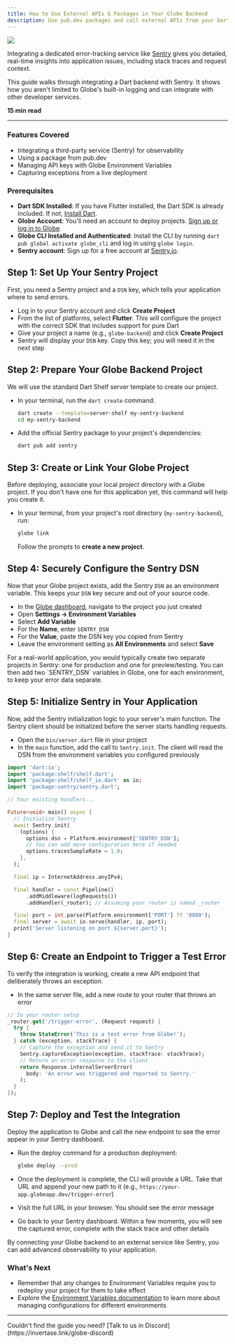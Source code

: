 ```yaml
---
title: How to Use External APIs & Packages in Your Globe Backend
description: Use pub.dev packages and call external APIs from your Dart backend.
---
```


<Image src="/assets/guides/external-apis.png" />

Integrating a dedicated error-tracking service like [Sentry](https://sentry.io/) gives you detailed, real-time insights into application issues, including stack traces and request context.

This guide walks through integrating a Dart backend with Sentry. It shows how you aren't limited to Globe's built-in logging and can integrate with other developer services.

**15 min read**

---

### Features Covered

- Integrating a third-party service (Sentry) for observability
- Using a package from pub.dev
- Managing API keys with Globe Environment Variables
- Capturing exceptions from a live deployment

### Prerequisites

- **Dart SDK Installed**: If you have Flutter installed, the Dart SDK is already included. If not, [Install Dart](https://dart.dev/get-dart).
- **Globe Account**: You'll need an account to deploy projects. [Sign up or log in to Globe](https://globe.dev/login).
- **Globe CLI Installed and Authenticated**: Install the CLI by running `dart pub global activate globe_cli` and log in using `globe login`.
- **Sentry account**: Sign up for a free account at [Sentry.io](https://sentry.io/signup/).

## Step 1: Set Up Your Sentry Project

First, you need a Sentry project and a `DSN` key, which tells your application where to send errors.

- Log in to your Sentry account and click **Create Project**
- From the list of platforms, select **Flutter**. This will configure the project with the correct SDK that includes support for pure Dart
- Give your project a name (e.g., `globe-backend`) and click **Create Project**
- Sentry will display your `DSN` key. Copy this key; you will need it in the next step

## Step 2: Prepare Your Globe Backend Project

We will use the standard Dart Shelf server template to create our project.

- In your terminal, run the `dart create` command:

  ```bash
  dart create --template=server-shelf my-sentry-backend
  cd my-sentry-backend
  ```

- Add the official Sentry package to your project's dependencies:

  ```bash
  dart pub add sentry
  ```

## Step 3: Create or Link Your Globe Project

Before deploying, associate your local project directory with a Globe project. If you don't have one for this application yet, this command will help you create it.

- In your terminal, from your project's root directory (`my-sentry-backend`), run:

  ```bash
  globe link
  ```

  Follow the prompts to **create a new project**.

## Step 4: Securely Configure the Sentry DSN

Now that your Globe project exists, add the Sentry `DSN` as an environment variable. This keeps your `DSN` key secure and out of your source code.

- In the [Globe dashboard](https://globe.dev/login), navigate to the project you just created
- Open **Settings → Environment Variables**
- Select **Add Variable**
- For the **Name**, enter `SENTRY_DSN`
- For the **Value**, paste the DSN key you copied from Sentry
- Leave the environment setting as **All Environments** and select **Save**

<Info>
  For a real-world application, you would typically create two separate projects
  in Sentry: one for production and one for preview/testing. You can then add
  two `SENTRY_DSN` variables in Globe, one for each environment, to keep your
  error data separate.
</Info>

## Step 5: Initialize Sentry in Your Application

Now, add the Sentry initialization logic to your server's main function. The Sentry client should be initialized before the server starts handling requests.

- Open the `bin/server.dart` file in your project
- In the `main` function, add the call to `Sentry.init`. The client will read the DSN from the environment variables you configured previously

```dart
import 'dart:io';
import 'package:shelf/shelf.dart';
import 'package:shelf/shelf_io.dart' as io;
import 'package:sentry/sentry.dart';

// Your existing handlers...

Future<void> main() async {
  // Initialize Sentry
  await Sentry.init(
    (options) {
      options.dsn = Platform.environment['SENTRY_DSN'];
      // You can add more configuration here if needed
      options.tracesSampleRate = 1.0;
    },
  );

  final ip = InternetAddress.anyIPv4;

  final handler = const Pipeline()
      .addMiddleware(logRequests())
      .addHandler(_router); // Assuming your router is named _router

  final port = int.parse(Platform.environment['PORT'] ?? '8080');
  final server = await io.serve(handler, ip, port);
  print('Server listening on port ${server.port}');
}
```

## Step 6: Create an Endpoint to Trigger a Test Error

To verify the integration is working, create a new API endpoint that deliberately throws an exception.

- In the same server file, add a new route to your router that throws an error

```dart
// In your router setup
_router.get('/trigger-error', (Request request) {
  try {
    throw StateError('This is a test error from Globe!');
  } catch (exception, stackTrace) {
    // Capture the exception and send it to Sentry
    Sentry.captureException(exception, stackTrace: stackTrace);
    // Return an error response to the client
    return Response.internalServerError(
      body: 'An error was triggered and reported to Sentry.'
    );
  }
});
```

## Step 7: Deploy and Test the Integration

Deploy the application to Globe and call the new endpoint to see the error appear in your Sentry dashboard.

- Run the deploy command for a production deployment:

  ```bash
  globe deploy --prod
  ```

- Once the deployment is complete, the CLI will provide a URL. Take that URL and append your new path to it (e.g., `https://your-app.globeapp.dev/trigger-error`)
- Visit the full URL in your browser. You should see the error message
- Go back to your Sentry dashboard. Within a few moments, you will see the captured error, complete with the stack trace and other details

By connecting your Globe backend to an external service like Sentry, you can add advanced observability to your application.

### What's Next

- Remember that any changes to Environment Variables require you to redeploy your project for them to take effect
- Explore the [Environment Variables documentation](/core-concepts/environment-variables) to learn more about managing configurations for different environments

---

<Info>
  Couldn't find the guide you need? [Talk to us in
  Discord](https://invertase.link/globe-discord)
</Info>
